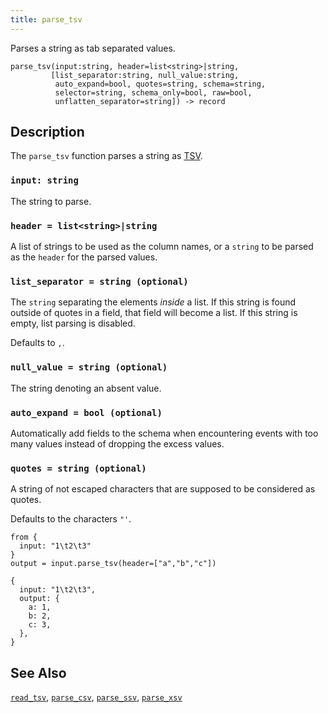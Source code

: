 ```yaml
---
title: parse_tsv
---
```


Parses a string as tab separated values.

```tql
parse_tsv(input:string, header=list<string>|string,
         [list_separator:string, null_value:string,
          auto_expand=bool, quotes=string, schema=string,
          selector=string, schema_only=bool, raw=bool,
          unflatten_separator=string]) -> record
```

## Description

The `parse_tsv` function parses a string as
[TSV](https://en.wikipedia.org/wiki/Tab-separated_values).

### `input: string`

The string to parse.

### `header = list<string>|string`

A list of strings to be used as the column names, or a `string` to be parsed as
the `header` for the parsed values.

### `list_separator = string (optional)`

The `string` separating the elements _inside_ a list. If this string is found
outside of quotes in a field, that field will become a list. If this string is
empty, list parsing is disabled.

Defaults to `,`.

### `null_value = string (optional)`

The string denoting an absent value.

### `auto_expand = bool (optional)`

Automatically add fields to the schema when encountering events with too many
values instead of dropping the excess values.

### `quotes = string (optional)`

A string of not escaped characters that are supposed to be considered as quotes.

Defaults to the characters `"'`.


<ParsingOptions />

```tql
from {
  input: "1\t2\t3"
}
output = input.parse_tsv(header=["a","b","c"])
```

```tql
{
  input: "1\t2\t3",
  output: {
    a: 1,
    b: 2,
    c: 3,
  },
}
```

## See Also

[`read_tsv`](/references/operators/read_tsv),
[`parse_csv`](/references/functions/parse_csv),
[`parse_ssv`](/references/functions/parse_ssv),
[`parse_xsv`](/references/functions/parse_xsv)
